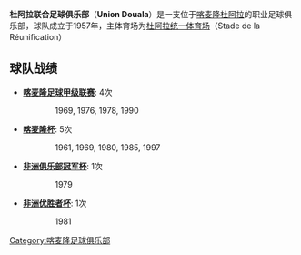{{Football club infobox
| clubname  = 杜阿拉聯合
| image     = [[File:Union_Douala.gif|200px]]
| fullname  = 杜阿拉联合足球俱乐部
| nickname  = 
| founded   = 1957年
| ground    = 杜阿拉统一体育场<br> [[喀麦隆|喀麦隆]], [[杜阿拉|杜阿拉]]
| capacity  = 45,000
| chairman  = 
| manager   = 
| league    = [[喀麥隆足球甲級聯賽|喀麥隆足球甲級聯賽]]
| season    = 2018
| position  = 喀麥甲，第 7 位
| pattern_la1=|pattern_b1=|pattern_ra1=
| leftarm1=008633|body1=008633|rightarm1=008633|shorts1=008633|socks1=008633
| pattern_la2=|pattern_b2=_unknown|pattern_ra2=
| leftarm2=FFFFFF|body2=FFFFFF|rightarm2=FFFFFF|shorts2=FFFFFF|socks2=FFFFFF
}}

'''杜阿拉联合足球俱乐部'''（'''Union Douala'''）是一支位于[[喀麦隆|喀麦隆]][[杜阿拉|杜阿拉]]的职业足球俱乐部，球队成立于1957年，主体育场为[[杜阿拉统一体育场|杜阿拉统一体育场]]（Stade de la Réunification）

==球队战绩==
*'''[[喀麦隆足球甲级联赛|喀麦隆足球甲级联赛]]''': 4次
:: 1969, 1976, 1978, 1990

*'''[[喀麦隆杯|喀麦隆杯]]''': 5次
:: 1961, 1969, 1980, 1985, 1997

*'''[[非洲俱乐部冠军杯|非洲俱乐部冠军杯]]''': 1次
:: 1979

*'''[[非洲优胜者杯|非洲优胜者杯]]''': 1次
:: 1981

{{Cameroon Premiere Division}}

[[Category:喀麦隆足球俱乐部|Category:喀麦隆足球俱乐部]]